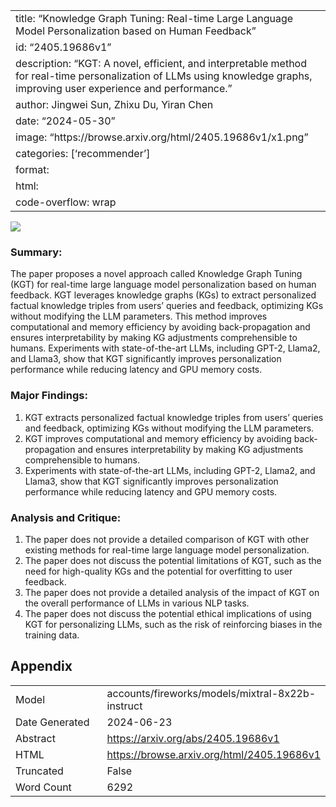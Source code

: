 
---
title: "Knowledge Graph Tuning: Real-time Large Language Model Personalization based on Human Feedback"
id: "2405.19686v1"
description: "KGT: A novel, efficient, and interpretable method for real-time personalization of LLMs using knowledge graphs, improving user experience and performance."
author: Jingwei Sun, Zhixu Du, Yiran Chen
date: "2024-05-30"
image: "https://browse.arxiv.org/html/2405.19686v1/x1.png"
categories: ['recommender']
format:
  html:
    code-overflow: wrap
---

![](https://browse.arxiv.org/html/2405.19686v1/x1.png)

### Summary:

The paper proposes a novel approach called Knowledge Graph Tuning (KGT) for real-time large language model personalization based on human feedback. KGT leverages knowledge graphs (KGs) to extract personalized factual knowledge triples from users' queries and feedback, optimizing KGs without modifying the LLM parameters. This method improves computational and memory efficiency by avoiding back-propagation and ensures interpretability by making KG adjustments comprehensible to humans. Experiments with state-of-the-art LLMs, including GPT-2, Llama2, and Llama3, show that KGT significantly improves personalization performance while reducing latency and GPU memory costs.

### Major Findings:

1. KGT extracts personalized factual knowledge triples from users' queries and feedback, optimizing KGs without modifying the LLM parameters.
2. KGT improves computational and memory efficiency by avoiding back-propagation and ensures interpretability by making KG adjustments comprehensible to humans.
3. Experiments with state-of-the-art LLMs, including GPT-2, Llama2, and Llama3, show that KGT significantly improves personalization performance while reducing latency and GPU memory costs.

### Analysis and Critique:

1. The paper does not provide a detailed comparison of KGT with other existing methods for real-time large language model personalization.
2. The paper does not discuss the potential limitations of KGT, such as the need for high-quality KGs and the potential for overfitting to user feedback.
3. The paper does not provide a detailed analysis of the impact of KGT on the overall performance of LLMs in various NLP tasks.
4. The paper does not discuss the potential ethical implications of using KGT for personalizing LLMs, such as the risk of reinforcing biases in the training data.

## Appendix

|          |          |
|----------|----------|
| Model     | accounts/fireworks/models/mixtral-8x22b-instruct       |
| Date Generated     | 2024-06-23       |
| Abstract | [https://arxiv.org/abs/2405.19686v1](https://arxiv.org/abs/2405.19686v1)        |
| HTML     | [https://browse.arxiv.org/html/2405.19686v1](https://browse.arxiv.org/html/2405.19686v1)       |
| Truncated       | False       |
| Word Count       | 6292       |
